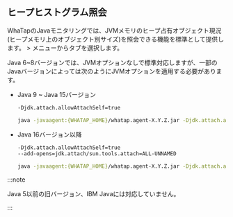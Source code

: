 ## ヒープヒストグラム照会

WhaTapのJavaモニタリングでは、JVMメモリのヒープ占有オブジェクト現況(ヒープメモリ上のオブジェクト別サイズ)を照会できる機能を標準として提供します。 <Cmdname sid="app_upper" className="uitext" /> &gt; <Cmdname sid="instance_performance_analysis" className="uitext" />メニューから<Cmdname sid="heap_histogram" className="uitext" />タブを選択します。

Java 6~8バージョンでは、JVMオプションなしで標準対応しますが、一部のJavaバージョンによっては次のようにJVMオプションを適用する必要があります。

- Java 9 ~ Java 15バージョン

  ```bash
  -Djdk.attach.allowAttachSelf=true
  ```

  ```bash title="example"
  java -javaagent:{WHATAP_HOME}/whatap.agent-X.Y.Z.jar -Djdk.attach.allowAttachSelf=true -jar {application.jar}
  ```

- Java 16バージョン以降

  ```bash
  -Djdk.attach.allowAttachSelf=true
  --add-opens=jdk.attach/sun.tools.attach=ALL-UNNAMED
  ```

  ```bash title="example"
  java -javaagent:{WHATAP_HOME}/whatap.agent-X.Y.Z.jar -Djdk.attach.allowAttachSelf=true --add-opens=java.base/java.lang=ALL-UNNAMED --add-opens=jdk.attach/sun.tools.attach=ALL-UNNAMED -jar {application.jar}
  ```

:::note

Java 5以前の旧バージョン、IBM Javaには対応していません。

:::
